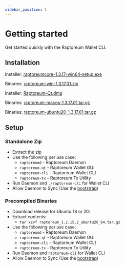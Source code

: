 ```yaml
---
sidebar_position: 1
---
```



# Getting started

Get started quickly with the Raptoreum Wallet CLI.

## Installation

<Tabs>
  <TabItem value="windows" label="Windows" default>
    <p>Installer: <a href="https://github.com/Raptor3um/raptoreum/releases/download/1.3.17.01/raptoreumcore-1.3.17-win64-setup.exe" class="button button--primary">raptoreumcore-1.3.17-win64-setup.exe</a></p>
    <p>Binaries: <a href="https://github.com/Raptor3um/raptoreum/releases/download/1.3.17.01/raptoreum-win-1.3.17.01.zip" class="button button--primary">raptoreum-win-1.3.17.01.zip</a></p>
  </TabItem>
  <TabItem value="mac" label="Mac" default>
    <p>Installer: <a href="https://github.com/Raptor3um/raptoreum/releases/download/1.3.17.01/Raptoreum-Qt.dmg" class="button button--primary">Raptoreum-Qt.dmg</a></p>
    <p>Binaries: <a href="https://github.com/Raptor3um/raptoreum/releases/download/1.3.17.01/raptoreum-macos-1.3.17.01.tar.gz" class="button button--primary">raptoreum-macos-1.3.17.01.tar.gz</a></p>
  </TabItem>
  <TabItem value="linux" label="Linux">
    <p>Binaries: <a href="https://github.com/Raptor3um/raptoreum/releases/download/1.3.17.01/raptoreum-ubuntu20-1.3.17.01.tar.gz" class="button button--primary">raptoreum-ubuntu20-1.3.17.01.tar.gz</a></p>
  </TabItem>
</Tabs>

## Setup

### Standalone Zip

- Extract the zip
- Use the following per use case:
  - `raptoreumd` - Raptoreum Daemon
  - `raptoreum-qt` - Raptoreum Wallet GUI
  - `raptoreum-cli` - Raptoreum Wallet CLI
  - `raptoreum-tx` - Raptoreum Tx Utility
- Run Daemon and `./raptoreum-cli` for Wallet CLI
- Allow Daemon to Sync (Use the [bootstrap](docs/wallet/bootstrap))

### Precompiled Binaries

- Download release for Ubuntu 18 or 20:
- Extract contents:
  - `tar xzvf raptoreum_1.2.15.2_ubuntu20_64.tar.gz`
- Use the following per use case:
  - `raptoreumd` - Raptoreum Daemon
  - `raptoreum-qt` - Raptoreum Wallet GUI
  - `raptoreum-cli` - Raptoreum Wallet CLI
  - `raptoreum-tx` - Raptoreum Tx Utility
- Run Daemon and `raptoreum-cli` for Wallet CLI
- Allow Daemon to Sync (Use the [bootstrap](docs/wallet/bootstrap))
